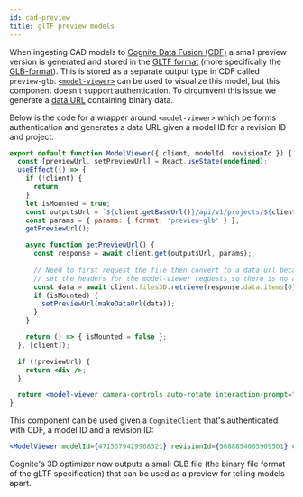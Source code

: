 ```yaml
---
id: cad-preview
title: glTF preview models
---
```



When ingesting CAD models to [Cognite Data Fusion (CDF)](https://docs.cognite.com/cdf/) a small preview version is generated and stored in the [GLTF format](https://www.khronos.org/gltf/) (more specifically the [GLB-format](https://github.com/KhronosGroup/glTF/blob/master/specification/2.0/README.md#glb-file-format-specification)). This is stored as a separate output type in CDF called `preview-glb`. [`<model-viewer>`](https://modelviewer.dev/) can be used to visualize this model, but this component doesn't support authentication. To circumvent this issue we generate a [data URL](https://developer.mozilla.org/en-US/docs/Web/HTTP/Basics_of_HTTP/Data_URIs) containing binary data.

Below is the code for a wrapper around `<model-viewer>` which performs authentication and generates a data URL given a model ID for a revision ID and project.

```jsx
export default function ModelViewer({ client, modelId, revisionId }) {
  const [previewUrl, setPreviewUrl] = React.useState(undefined);
  useEffect(() => {
    if (!client) {
      return;
    }
    let isMounted = true;
    const outputsUrl = `${client.getBaseUrl()}/api/v1/projects/${client.project}/3d/models/${modelId}/revisions/${revisionId}/outputs`;
    const params = { params: { format: 'preview-glb' } };
    getPreviewUrl();

    async function getPreviewUrl() {
      const response = await client.get(outputsUrl, params);
      
      // Need to first request the file then convert to a data url because we cannot
      // set the headers for the model-viewer requests so there is no authentication
      const data = await client.files3D.retrieve(response.data.items[0].blobId);
      if (isMounted) {
        setPreviewUrl(makeDataUrl(data));
      }
    }

    return () => { isMounted = false };
  }, [client]);

  if (!previewUrl) {
    return <div />;
  }

  return <model-viewer camera-controls auto-rotate interaction-prompt="when-focused" alt={"3D preview of model " + modelId + ", revision " + revisionId} src={previewUrl}></model-viewer>;
}
```

This component can be used given a `CogniteClient` that's authenticated with CDF, a model ID and a revision ID:

```jsx
<ModelViewer modelId={4715379429968321} revisionId={5688854005909501} client={cdfClient} />
```

Cognite's 3D optimizer now outputs a small GLB file (the binary file format of the gLTF specification) that can be used as a preview for telling models apart.

<ModelViewerWrapper modelId={4715379429968321} revisionId={5688854005909501} name="ModelViewer" />
